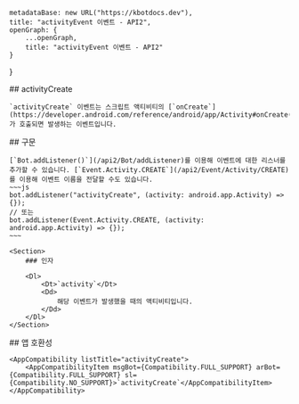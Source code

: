 
    metadataBase: new URL("https://kbotdocs.dev"),
    title: "activityEvent 이벤트 - API2",
    openGraph: {
        ...openGraph,
        title: "activityEvent 이벤트 - API2"
    }
}

<Section>
    ## activityCreate

    `activityCreate` 이벤트는 스크립트 액티비티의 [`onCreate`](https://developer.android.com/reference/android/app/Activity#onCreate(android.os.Bundle))가 호출되면 발생하는 이벤트입니다.
</Section>
<Section>
    ## 구문

    [`Bot.addListener()`](/api2/Bot/addListener)를 이용해 이벤트에 대한 리스너를 추가할 수 있습니다. [`Event.Activity.CREATE`](/api2/Event/Activity/CREATE)를 이용해 이벤트 이름을 전달할 수도 있습니다.
    ~~~js
    bot.addListener("activityCreate", (activity: android.app.Activity) => {});
    // 또는
    bot.addListener(Event.Activity.CREATE, (activity: android.app.Activity) => {});
    ~~~

    <Section>
        ### 인자

        <Dl>
            <Dt>`activity`</Dt>
            <Dd>
                해당 이벤트가 발생했을 때의 액티비티입니다.
            </Dd>
        </Dl>
    </Section>
</Section>
<Section>
    ## 앱 호환성

    <AppCompatibility listTitle="activityCreate">
        <AppCompatibilityItem msgBot={Compatibility.FULL_SUPPORT} arBot={Compatibility.FULL_SUPPORT} sl={Compatibility.NO_SUPPORT}>`activityCreate`</AppCompatibilityItem>
    </AppCompatibility>
</Section>